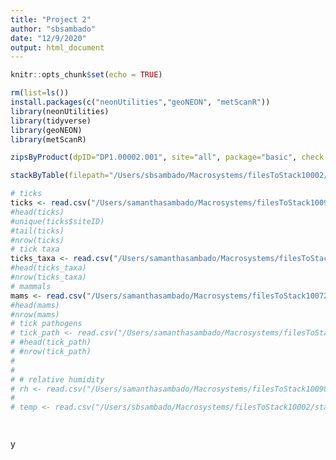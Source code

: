 ```yaml
---
title: "Project 2"
author: "sbsambado"
date: "12/9/2020"
output: html_document
---
```


```r
knitr::opts_chunk$set(echo = TRUE)
```


```r
rm(list=ls())
install.packages(c("neonUtilities","geoNEON", "metScanR"))
library(neonUtilities)
library(tidyverse)
library(geoNEON)
library(metScanR)

zipsByProduct(dpID="DP1.00002.001", site="all", package="basic", check.size=T) # air temp

stackByTable(filepath="/Users/sbsambado/Macrosystems/filesToStack10002/stackedFiles/airtemp.csv", folder=T)
```


```r
# ticks
ticks <- read.csv("/Users/samanthasambado/Macrosystems/filesToStack10093/stackedFiles/tck_fielddata.csv", header=T)
#head(ticks)
#unique(ticks$siteID)
#tail(ticks)
#nrow(ticks)
# tick taxa
ticks_taxa <- read.csv("/Users/samanthasambado/Macrosystems/filesToStack10093/stackedFiles/tck_taxonomyProcessed.csv", header=T)
#head(ticks_taxa)
#nrow(ticks_taxa)
# mammals
mams <- read.csv("/Users/samanthasambado/Macrosystems/filesToStack10072/stackedFiles/mam_pertrapnight.csv", header=T)
#head(mams)
#nrow(mams)
# tick pathogens
# tick_path <- read.csv("/Users/samanthasambado/Macrosystems/filesToStack10092/stackedFiles/tck_pathogen.csv", header=T)
# #head(tick_path)
# #nrow(tick_path)
# 
# 
# # relative humidity
# rh <- read.csv("/Users/samanthasambado/Macrosystems/filesToStack10098/stackedFiles/sensor_positions_0098.csv", header=T)
# 
# temp <- read.csv("/Users/sbsambado/Macrosystems/filesToStack10002/stackedFiles/", header = T)




```

y
